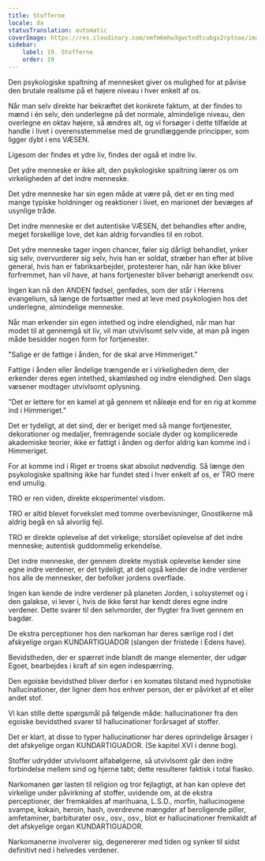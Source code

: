 ```yaml
---
title: Stofferne
locale: da
statusTranslation: automatic
coverImage: https://res.cloudinary.com/xmfm6mhw3gwctndtcubgx2rptnae/image/upload/v1741354419/small_cover_la_gran_rebelion_28716e29d2.webp
sidebar:
    label: 19. Stofferne
    order: 19
---
```

Den psykologiske spaltning af mennesket giver os mulighed for at påvise den brutale realisme på et højere niveau i hver enkelt af os.

Når man selv direkte har bekræftet det konkrete faktum, at der findes to mænd i én selv, den underlegne på det normale, almindelige niveau, den overlegne en oktav højere, så ændres alt, og vi forsøger i dette tilfælde at handle i livet i overensstemmelse med de grundlæggende principper, som ligger dybt i ens VÆSEN.

Ligesom der findes et ydre liv, findes der også et indre liv.

Det ydre menneske er ikke alt, den psykologiske spaltning lærer os om virkeligheden af det indre menneske.

Det ydre menneske har sin egen måde at være på, det er en ting med mange typiske holdninger og reaktioner i livet, en marionet der bevæges af usynlige tråde.

Det indre menneske er det autentiske VÆSEN, det behandles efter andre, meget forskellige love, det kan aldrig forvandles til en robot.

Det ydre menneske tager ingen chancer, føler sig dårligt behandlet, ynker sig selv, overvurderer sig selv, hvis han er soldat, stræber han efter at blive general, hvis han er fabriksarbejder, protesterer han, når han ikke bliver forfremmet, han vil have, at hans fortjenester bliver behørigt anerkendt osv.

Ingen kan nå den ANDEN fødsel, genfødes, som der står i Herrens evangelium, så længe de fortsætter med at leve med psykologien hos det underlegne, almindelige menneske.

Når man erkender sin egen intethed og indre elendighed, når man har modet til at gennemgå sit liv, vil man utvivlsomt selv vide, at man på ingen måde besidder nogen form for fortjenester.

"Salige er de fattige i ånden, for de skal arve Himmeriget."

Fattige i ånden eller åndelige trængende er i virkeligheden dem, der erkender deres egen intethed, skamløshed og indre elendighed. Den slags væsener modtager utvivlsomt oplysning.

"Det er lettere for en kamel at gå gennem et nåleøje end for en rig at komme ind i Himmeriget."

Det er tydeligt, at det sind, der er beriget med så mange fortjenester, dekorationer og medaljer, fremragende sociale dyder og komplicerede akademiske teorier, ikke er fattigt i ånden og derfor aldrig kan komme ind i Himmeriget.

For at komme ind i Riget er troens skat absolut nødvendig. Så længe den psykologiske spaltning ikke har fundet sted i hver enkelt af os, er TRO mere end umulig.

TRO er ren viden, direkte eksperimentel visdom.

TRO er altid blevet forvekslet med tomme overbevisninger, Gnostikerne må aldrig begå en så alvorlig fejl.

TRO er direkte oplevelse af det virkelige; storslået oplevelse af det indre menneske; autentisk guddommelig erkendelse.

Det indre menneske, der gennem direkte mystisk oplevelse kender sine egne indre verdener, er det tydeligt, at det også kender de indre verdener hos alle de mennesker, der befolker jordens overflade.

Ingen kan kende de indre verdener på planeten Jorden, i solsystemet og i den galakse, vi lever i, hvis de ikke først har kendt deres egne indre verdener. Dette svarer til den selvmorder, der flygter fra livet gennem en bagdør.

De ekstra perceptioner hos den narkoman har deres særlige rod i det afskyelige organ KUNDARTIGUADOR (slangen der fristede i Edens have).

Bevidstheden, der er spærret inde blandt de mange elementer, der udgør Egoet, bearbejdes i kraft af sin egen indespærring.

Den egoiske bevidsthed bliver derfor i en komatøs tilstand med hypnotiske hallucinationer, der ligner dem hos enhver person, der er påvirket af et eller andet stof.

Vi kan stille dette spørgsmål på følgende måde: hallucinationer fra den egoiske bevidsthed svarer til hallucinationer forårsaget af stoffer.

Det er klart, at disse to typer hallucinationer har deres oprindelige årsager i det afskyelige organ KUNDARTIGUADOR. (Se kapitel XVI i denne bog).

Stoffer udrydder utvivlsomt alfabølgerne, så utvivlsomt går den indre forbindelse mellem sind og hjerne tabt; dette resulterer faktisk i total fiasko.

Narkomanen gør lasten til religion og tror fejlagtigt, at han kan opleve det virkelige under påvirkning af stoffer, uvidende om, at de ekstra perceptioner, der fremkaldes af marihuana, L.S.D., morfin, hallucinogene svampe, kokain, heroin, hash, overdrevne mængder af beroligende piller, amfetaminer, barbiturater osv., osv., osv., blot er hallucinationer fremkaldt af det afskyelige organ KUNDARTIGUADOR.

Narkomanerne involverer sig, degenererer med tiden og synker til sidst definitivt ned i helvedes verdener.

